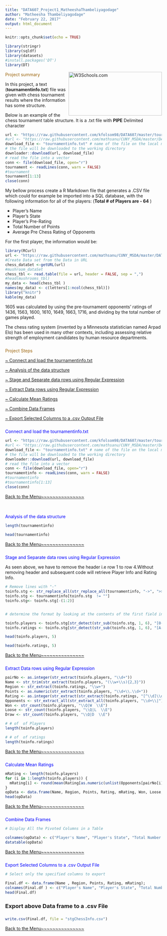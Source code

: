 ---
title: "DATA607_Project1_MatheeshaThambeliyagodage"
author: "Matheesha Thambeliyagodage"
date: "February 22, 2017"
output: html_document
---

```{r setup, include=FALSE}
knitr::opts_chunk$set(echo = TRUE)
```

```{r message=FALSE, warning=FALSE}
library(stringr)
library(sqldf)
library(datasets)
#install.packages('DT')
library(DT)
```

<style>
.midcenter {
    position: fixed;
    top: 55%;
    left: 70%;
}
</style>
<style type="text/css">
h1 {
  font-size: 34px;
}
h1.title {
  font-size: 38px;
}
h2 {
  font-size: 30px;
}
h3 {
  font-size: 24px;
}
h4 {
  font-size: 18px;
}
h5 {
  font-size: 16px;
}
h6 {
  font-size: 12px;
}
.table th:not([align]) {
  text-align: left;
}
</style>

<style>
ul.a {
    list-style-type: circle;
}

ul.b {
    list-style-type: square;
}

ol.c {
    list-style-type: upper-roman;
}

ol.d {
    list-style-type: lower-alpha;
}
img {
    float: right;
    margin: 0 0 5px 5px;

}
</style>

<p><img src="chess.png" alt="W3Schools.com" width="300" height="140" > </p>
<div class="h3"> <span style="color: #9c640c">Project summary</span>  </div>

<p>
In this project, a text (**tournamentinfo.txt**) file was given with chess tournament results where the information has some structure.
</p>
<p> Below is an example of the chess tournament table structure. It is a .txt file with **PIPE** Delimited  character </p>

<p>
```{r message=FALSE, warning=FALSE,echo=FALSE}
url <- "https://raw.githubusercontent.com/kfolsom98/DATA607/master/tournamentinfo.txt"
#url <- "https://raw.githubusercontent.com/mathsanu/CUNY_MSDA/master/DATA607/project1/tournamentinfo.txt"
download_file <- "tournamentinfo.txt" # name of the file on the local machine after download
# the file will be downloaded to the working directory
downloader::download(url, download_file)
# read the file into a vector
conn <- file(download_file, open="r")
tournament <- readLines(conn, warn = FALSE)
#tournament
tournament[1:13]
close(conn)
```
</p>

My bellow process create a R Markdown file that generates a .CSV file which could for example be imported into a SQL database, with the following information for all of the players: (**Total # of Players are - 64** )
</p>
<p>
<ul class="b">
  <li>Player's Name</li>
  <li>Player's State</li>
  <li>Player's Pre-Rating</li>
  <li>Total Number of Points</li>
  <li>Average Pre Chess Rating of Opponents</li>
</ul>
</p>
<p>
For the first player, the information would be:
</p>


```{r  message=FALSE, warning=FALSE,echo=FALSE,results = 'asis'}
library(RCurl)
url <- "https://raw.githubusercontent.com/mathsanu/CUNY_MSDA/master/DATA607/project1/chess_data1.txt"
#Create Data set from the Data in URL
chess_dataSet <-getURL(url)
#mushroom_dataSet
chess_tbl <- read.table(file = url, header = FALSE, sep = ",")
#head(mushrooms_tbl)
my_data <- head(chess_tbl )
names(my_data) <- c(letters[1:ncol(chess_tbl)])
library("knitr")
kable(my_data)
```

<p>
1605 was calculated by using the pre-tournament opponents' ratings of 1436, 1563, 1600, 1610, 1649, 1663, 1716, and dividing by the total number of games played.
</p>
<p>
The chess rating system (invented by a Minnesota statistician named Arpad Elo) has been used in many other contexts, including assessing relative strength of employment candidates by human resource departments.
</p>

#### {#stp0}

<div class="h3"> <span style="color: #9c640c">Project Steps</span>  </div>



<p> [~ Connect and load the tournamentinfo.txt](#stp1) </p>
<p> [~ Analysis of the data structure](#stp2) </p>
<p> [~ Stage and Separate data rows using Regular Expression](#stp3) </p>
<p> [~ Extract Data rows using Regular Expression](#stp4) </p>
<p> [~ Calculate Mean Ratings](#stp5) </p>
<p> [~ Combine Data Frames](#stp6) </p>
<p> [~ Export Selected Columns to a .csv Output File ](#stp7) </p>


####  {#stp1}
<div class="h4"> <span style="color: #0000FF">Connect and load the tournamentinfo.txt </span>  </div> 

```{r }
url <- "https://raw.githubusercontent.com/kfolsom98/DATA607/master/tournamentinfo.txt"
#url <- "https://raw.githubusercontent.com/mathsanu/CUNY_MSDA/master/DATA607/project1/tournamentinfo.txt"
download_file <- "tournamentinfo.txt" # name of the file on the local machine after download
# the file will be downloaded to the working directory
downloader::download(url, download_file)
# read the file into a vector
conn <- file(download_file, open="r")
tournamentinfo <- readLines(conn, warn = FALSE)
#tournamentinfo
#tournamentinfo[1:13]
close(conn)
```

<p> [Back to the Menu~~~~~~~~~~~~~~~ ](#stp0) </p>

# {#stp2}
<div class="h4"> <span style="color: #0000FF">Analysis of the data structure</span>  </div> 
```{r}
length(tournamentinfo)
```

```{r}
head(tournamentinfo)
```

<p> [Back to the Menu~~~~~~~~~~~~~~~ ](#stp0) </p>

####  {#stp3}
<div class="h4"> <span style="color: #0000FF">Stage and Separate data rows using Regular Expression</span>  </div> 

As seen above, we have to remove the header i.e row 1 to row 4.Without removing header and subsequent code will retrieve Player Info and Rating Info.

```{r}
# Remove lines with "-" 
toinfo.stg <- str_replace_all(str_replace_all(tournamentinfo, "->", ">>"), "-{3,}", "")
toinfo.stg <- tournamentinfo[toinfo.stg  != ""]
toinfo.stg<- toinfo.stg[-(1:2)]


# determine the format by looking at the contents of the first field in the record

toinfo.players <- toinfo.stg[str_detect(str_sub(toinfo.stg, 1, 6), "[0-9]")]
toinfo.ratings <- toinfo.stg[str_detect(str_sub(toinfo.stg, 1, 6), "[A-Z]{2,2}")]

```

```{r}
head(toinfo.players, 5)
```
```{r}
head(toinfo.ratings, 5)
```

<p> [Back to the Menu~~~~~~~~~~~~~~~ ](#stp0) </p>

####  {#stp4}
<div class="h4"> <span style="color: #0000FF">Extract Data rows using Regular Expression</span>  </div> 

```{r}
pairNo <- as.integer(str_extract(toinfo.players, "\\d+"))
Name <- str_trim(str_extract(toinfo.players, "(\\w+\\s){2,3}"))
Region <- str_extract(toinfo.ratings, "\\w+")
Points <- as.numeric(str_extract(toinfo.players, "\\d+\\.\\d+"))
Rating <- as.integer(str_extract(str_extract(toinfo.ratings, "[^\\d]\\d{3,4}[^\\d]"), "\\d+"))
Opponents <- str_extract_all(str_extract_all(toinfo.players, "\\d+\\|"), "\\d+")
Won <- str_count(toinfo.players, "\\Q|W  \\E")
Loose <- str_count(toinfo.players, "\\Q|L  \\E")
Draw <- str_count(toinfo.players, "\\Q|D  \\E")

```
```{r}
# # of  of Players 
length(toinfo.players)

```
```{r}
# # of  of ratings 
length(toinfo.ratings)
```
<p> [Back to the Menu~~~~~~~~~~~~~~~ ](#stp0) </p>

####  {#stp5}
<div class="h4"> <span style="color: #0000FF">Calculate Mean Ratings</span>  </div> 

```{r}
mRating <- length(toinfo.players)
for (i in 1:length(toinfo.players)) { 
  mRating[i] <- round(mean(Rating[as.numeric(unlist(Opponents[pairNo[i]]))]), digits = 0) 
}
opData <- data.frame(Name, Region, Points, Rating, mRating, Won, Loose, Draw);
head(opData)
```
<p> [Back to the Menu~~~~~~~~~~~~~~~ ](#stp0) </p>

####  {#stp6}
<div class="h4"> <span style="color: #0000FF">Combine Data Frames </span>  </div> 

```{r}
# Display All the Pivoted Columns in a Table

colnames(opData) <- c("Player's Name", "Player's State", "Total Number of Points", "Player's Pre-Rating", " Average Pre Chess Rating of Opponents", "Won", "Lost", "Draw")
datatable(opData)
```

<p> [Back to the Menu~~~~~~~~~~~~~~~ ](#stp0) </p>

####  {#stp7}
<div class="h4"> <span style="color: #0000FF">Export Selected Columns to a .csv Output File</span>  </div> 

```{r}
# Select only the specified columns to export

Final.df <- data.frame(Name , Region, Points, Rating, mRating);
colnames(Final.df ) <- c("Player's Name", "Player's State", "Total Number of Points", "Player's Pre-Rating", " Average Pre Chess Rating of Opponents")
head(Final.df)
```
#### Export above Data frame to a .csv File
```{r}

write.csv(Final.df, file = "stgChessInfo.csv")
```

<p> [Back to the Menu~~~~~~~~~~~~~~~ ](#stp0) </p>

